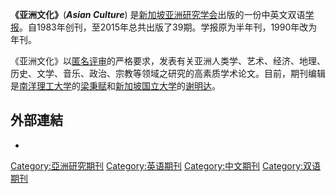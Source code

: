 {{unreferenced|time=2016-03-30T04:04:41+00:00}}
{{Infobox journal
| title         = 亚洲文化 Asian Culture 
| cover         =
| editors        = [[廖建裕|廖建裕]], [[梁秉赋|梁秉赋]]
| discipline    = [[亚洲研究|亚洲研究]]; [[跨学科|跨学科]]
| peer-reviewed = 
| language      = 英语, 中文
| abbreviation  = 
| publisher     = [[新加坡亚洲研究学会|新加坡亚洲研究学会]]
| country       = [[新加坡|新加坡]]
| frequency     = 1983–1989 (半年刊), 
1990–Present (年刊) 
| history       = 1983年至今
| openaccess    = 
| license       = 
| impact        = 
| impact-year   = 
| website       = http://asianculturejournal.wordpress.com/
| link1         = 
| link1-name    = 
| link2         = 
| link2-name    = 
| RSS           = 
| atom          = 
| JSTOR         = 
| OCLC          = 607497422
| LCCN          = 
| CODEN         = 
| ISSN          = 0217-6742
| eISSN         =
| boxwidth      = 
}}

'''《亚洲文化》'''('''''Asian Culture''''') 是[[新加坡亚洲研究学会|新加坡亚洲研究学会]]出版的一份中英文双语[[学报|学报]]。自1983年创刊，至2015年总共出版了39期。学报原为半年刊，1990年改为年刊。

《亚洲文化》以[[匿名评审|匿名评审]]的严格要求，发表有关亚洲人类学、艺术、经济、地理、历史、文学、音乐、政治、宗教等领域之研究的高素质学术论文。目前，期刊编辑是[[南洋理工大学|南洋理工大学]]的[[梁秉赋|梁秉赋]]和[[新加坡国立大学|新加坡国立大学]]的[[谢明达|谢明达]]。

== 外部連結 ==
* {{Official website|http://asianculturejournal.wordpress.com/}}

[[Category:亞洲研究期刊|Category:亞洲研究期刊]]
[[Category:英语期刊|Category:英语期刊]]
[[Category:中文期刊|Category:中文期刊]]
[[Category:双语期刊|Category:双语期刊]]